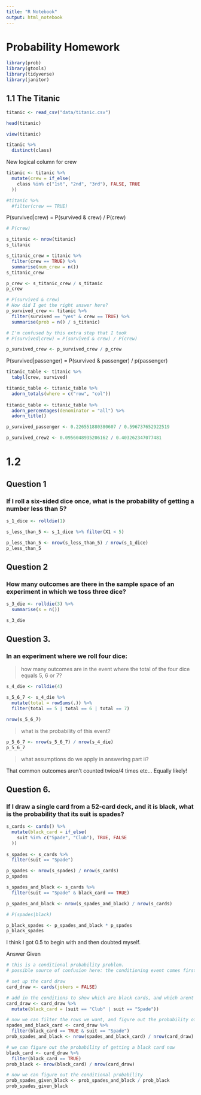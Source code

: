 ```yaml
---
title: "R Notebook"
output: html_notebook
---
```


# Probability Homework

```r
library(prob)
library(gtools)
library(tidyverse)
library(janitor)
```


## 1.1 The Titanic

```r
titanic <- read_csv("data/titanic.csv")
```
```r
head(titanic)
```
```r
view(titanic)
```

```r
titanic %>% 
  distinct(class)
```

New logical column for crew 

```r
titanic <- titanic %>% 
  mutate(crew = if_else(
    class %in% c("1st", "2nd", "3rd"), FALSE, TRUE
  ))

#titanic %>% 
  #filter(crew == TRUE)
```

P(survived|crew) = P(survived & crew) / P(crew)

```r
# P(crew)

s_titanic <- nrow(titanic)
s_titanic

s_titanic_crew = titanic %>% 
  filter(crew == TRUE) %>% 
  summarise(num_crew = n())
s_titanic_crew

p_crew <- s_titanic_crew / s_titanic
p_crew
```

```r
# P(survived & crew)
# How did I get the right answer here?
p_survived_crew <- titanic %>% 
  filter(survived == "yes" & crew == TRUE) %>% 
  summarise(prob = n() / s_titanic)
```


```r
# I'm confused by this extra step that I took
# P(survived|crew) = P(survived & crew) / P(crew)

p_survived_crew <- p_survived_crew / p_crew
```

P(survived|passenger) = P(survived & passenger) / p(passenger)

```r
titanic_table <- titanic %>% 
  tabyl(crew, survived)

titanic_table <- titanic_table %>% 
  adorn_totals(where = c("row", "col")) 
 
titanic_table <- titanic_table %>% 
  adorn_percentages(denominator = "all") %>%
  adorn_title()
```

```r
p_survived_passenger <- 0.226551880380607 / 0.596737652922519
```

```r
p_survived_crew2 <- 0.0956048935206162 / 0.403262347077481
```


# 1.2 

## Question 1
### If I roll a six-sided dice once, what is the probability of getting a number less than 5?

```r
s_1_dice <- rolldie(1)

s_less_than_5 <- s_1_dice %>% filter(X1 < 5)

p_less_than_5 <- nrow(s_less_than_5) / nrow(s_1_dice)
p_less_than_5
```

## Question 2
### How many outcomes are there in the sample space of an experiment in which we toss three dice?

```r
s_3_die <- rolldie(3) %>% 
  summarise(s = n())

s_3_die
```

## Question 3.
### In an experiment where we roll four dice:
> how many outcomes are in the event where the total of the four dice equals 5, 6 or 7?

```r
s_4_die <- rolldie(4)

s_5_6_7 <- s_4_die %>% 
  mutate(total = rowSums(.)) %>% 
  filter(total == 5 | total == 6 | total == 7)

nrow(s_5_6_7)
```

> what is the probability of this event?

```r
p_5_6_7 <- nrow(s_5_6_7) / nrow(s_4_die)
p_5_6_7
```

> what assumptions do we apply in answering part ii?

That common outcomes aren't counted twice/4 times etc...
Equally likely!

## Question 6.
### If I draw a single card from a 52-card deck, and it is black, what is the probability that its suit is spades? 

```r
s_cards <- cards() %>% 
  mutate(black_card = if_else(
    suit %in% c("Spade", "Club"), TRUE, FALSE
  )) 
  
s_spades <- s_cards %>% 
  filter(suit == "Spade")

p_spades <- nrow(s_spades) / nrow(s_cards)
p_spades

s_spades_and_black <- s_cards %>% 
  filter(suit == "Spade" & black_card == TRUE)

p_spades_and_black <- nrow(s_spades_and_black) / nrow(s_cards)

# P(spades|black) 

p_black_spades <- p_spades_and_black * p_spades
p_black_spades
```
I think I got 0.5 to begin with and then doubted myself. 

Answer Given

```r
# this is a conditional probability problem.
# possible source of confusion here: the conditioning event comes first

# set up the card draw
card_draw <- cards(jokers = FALSE)

# add in the conditions to show which are black cards, and which arent
card_draw <- card_draw %>%
  mutate(black_card = (suit == "Club" | suit == "Spade"))

# now we can filter the rows we want, and figure out the probability of getting a black spade
spades_and_black_card <- card_draw %>%
  filter(black_card == TRUE & suit == "Spade")
prob_spades_and_black <- nrow(spades_and_black_card) / nrow(card_draw)

# we can figure out the probability of getting a black card now
black_card <- card_draw %>%
  filter(black_card == TRUE)
prob_black <- nrow(black_card) / nrow(card_draw)

# now we can figure out the conditional probability
prob_spades_given_black <- prob_spades_and_black / prob_black
prob_spades_given_black
```

